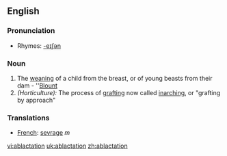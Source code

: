 ==English==

===Pronunciation===
*Rhymes: [[Rhymes:English:-eɪʃǝn|-eɪʃǝn]]

===Noun===
#The [[weaning]] of a child from the breast, or of young beasts from their dam - ''[[Blount]]
#''(Horticulture):'' The process of [[grafting]] now called [[inarching]], or "grafting by approach"
=== Translations ===
*[[French]]: [[sevrage]] ''m''

[[vi:ablactation]]
[[uk:ablactation]]
[[zh:ablactation]]